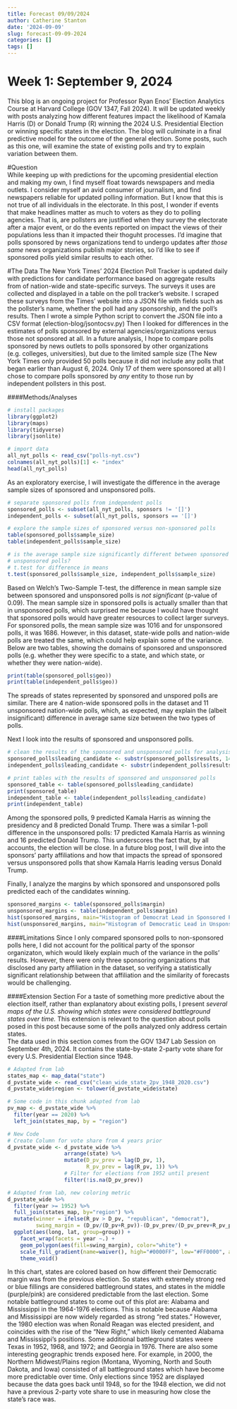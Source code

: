 ```yaml
---
title: Forecast 09/09/2024
author: Catherine Stanton
date: '2024-09-09'
slug: forecast-09-09-2024
categories: []
tags: []
---
```


<h1>Week 1: September 9, 2024</h1>  
This blog is an ongoing project for Professor Ryan Enos' Election Analytics Course at Harvard College (GOV 1347, Fall 2024). It will be updated weekly with posts analyzing how different features impact the likelihood of Kamala Harris (D) or Donald Trump (R) winning the 2024 U.S. Presidential Election or winning specific states in the election. The blog will culminate in a final predictive model for the outcome of the general election. Some posts, such as this one, will examine the state of existing polls and try to explain variation between them.

#Question  
While keeping up with predictions for the upcoming presidential election and making my own, I find myself float towards newspapers and media outlets. I consider myself an avid consumer of journalism, and find newspapers reliable for updated polling information. But I know that this is not true of all individuals in the electorate. In this post, I wonder if events that make headlines matter as much to voters as they do to polling agencies. That is, are pollsters are justified when they survey the electorate after a major event, or do the events reported on impact the views of their populations less than it impacted their thoguht processes. I'd imagine that polls sponsored by news organizations tend to undergo updates after *those same* news organizations publish major stories, so I'd like to see if sponsored polls yield similar results to each other.

#The Data
The New York Times' 2024 Election Poll Tracker is updated daily with predictions for candidate performance based on aggregate results from of nation-wide and state-specific surveys. The surveys it uses are collected and displayed in a table on the poll tracker's website. I scraped these surveys from the Times' website into a JSON file with fields such as the pollster's name, whether the poll had any sponsorship, and the poll's results. Then I wrote a simple Python script to convert the JSON file into a CSV format (election-blog/jsontocsv.py) Then I looked for differences in the estimates of polls sponsored by external agencies/organizations versus those not sponsored at all. In a future analysis, I hope to compare polls sponsored by news outlets to polls sponsored by other organizations (e.g. colleges, universities), but due to the limited sample size (The New York Times only provided 50 polls because it did not include any polls that began earlier than August 6, 2024. Only 17 of them were sponsored at all) I chose to compare polls sponsored by *any* entity to those run by independent pollsters in this post.

####Methods/Analyses

```r
# install packages
library(ggplot2)
library(maps)
library(tidyverse)
library(jsonlite)
```


```r
# import data
all_nyt_polls <- read_csv("polls-nyt.csv")
colnames(all_nyt_polls)[1] <- "index"
head(all_nyt_polls)
```
As an exploratory exercise, I will investigate the difference in the average sample sizes of sponsored and unsponsored polls.

```r
# separate sponsored polls from independent polls
sponsored_polls <- subset(all_nyt_polls, sponsors != '[]')
independent_polls <- subset(all_nyt_polls, sponsors == '[]')

# explore the sample sizes of sponsored versus non-sponsored polls
table(sponsored_polls$sample_size)
table(independent_polls$sample_size)

# is the average sample size significantly different between sponsored and
# unsponsored polls?
# t.test for difference in means
t.test(sponsored_polls$sample_size, independent_polls$sample_size)
```

Based on Welch's Two-Sample T-test, the difference in mean sample size between sponsored and unsponsored polls is *not significant* (p-value of 0.09). The mean sample size in sponsored polls is actually smaller than that in unsponsored polls, which surprised me because I would have thought that sponsored polls would have greater resources to collect larger surveys. For sponsored polls, the mean sample size was 1016 and for unsponsored polls, it was 1686. However, in this dataset, state-wide polls and nation-wide polls are treated the same, which could help explain some of the variance. Below are two tables, showing the domains of sponsored and unsponsored polls (e.g. whether they were specific to a state, and which state, or whether they were nation-wide).

```r
print(table(sponsored_polls$geo))
print(table(independent_polls$geo))
```

The spreads of states represented by sponsored and unspored polls are similar. There are 4 nation-wide sponsored polls in the dataset and 11 unsponsored nation-wide polls, which, as expected, may explain the (albeit insignificant) difference in average same size between the two types of polls.  


Next I look into the results of sponsored and unsponsored polls. 

```r
# clean the results of the sponsored and unsponsored polls for analysis
sponsored_polls$leading_candidate <- substr(sponsored_polls$results, 14, 19)
independent_polls$leading_candidate <- substr(independent_polls$results, 14, 19)

# print tables with the results of sponsored and unsponsored polls
sponsored_table <- table(sponsored_polls$leading_candidate)
print(sponsored_table)
independent_table <- table(independent_polls$leading_candidate)
print(independent_table)

```

Among the sponsored polls, 9 predicted Kamala Harris as winning the presidency and 8 predicted Donald Trump. There was a similar 1-poll difference in the unsponsored polls: 17 predicted Kamala Harris as winning and 16 predicted Donald Trump. This underscores the fact that, by all accounts, the election will be close. In a future blog post, I will dive into the sponsors' party affiliations and how that impacts the spread of sponsored versus unsponsored polls that show Kamala Harris leading versus Donald Trump.

Finally, I analyze the margins by which sponsored and unsponsored polls predicted each of the candidates winning. 

```r
sponsored_margins <- table(sponsored_polls$margin)
unsponsored_margins <- table(independent_polls$margin)
hist(sponsored_margins, main="Histogram of Democrat Lead in Sponsored Polls", xlab="Democratic Margin", ylab="Count")
hist(unsponsored_margins, main="Histogram of Democratic Lead in Unsponsored Polls", xlab="Democratic Margin", ylab="Count")
```



####Limitations
Since I only compared sponsored polls to non-sponsored polls here, I did not account for the political party of the sponsor organizaton, which would likely explain much of the variance in the polls' results. However, there were only three sponsoring organizations that disclosed any party affiliation in the dataset, so verifying a statistically significant relationship between that affiliation and the similarity of forecasts would be challenging.

####Extension Section
For a taste of something more predictive about the election itself, rather than explanatory about existing polls, I present *several maps of the U.S. showing which states were considered battleground states over time.* This extension is relevant to the question about polls posed in this post because some of the polls analyzed only address certain states.  
The data used in this section comes from the GOV 1347 Lab Session on September 4th, 2024. It contains the state-by-state 2-party vote share for every U.S. Presidential Election since 1948. 

```r
# Adapted from lab
states_map <- map_data("state")
d_pvstate_wide <- read_csv("clean_wide_state_2pv_1948_2020.csv")
d_pvstate_wide$region <- tolower(d_pvstate_wide$state)
```

```r
# Some code in this chunk adapted from lab
pv_map <- d_pvstate_wide %>%
  filter(year == 2020) %>%
  left_join(states_map, by = "region")

# New Code
# Create Column for vote share from 4 years prior
d_pvstate_wide <- d_pvstate_wide %>%
                  arrange(state) %>%
                  mutate(D_pv_prev = lag(D_pv, 1),
                         R_pv_prev = lag(R_pv, 1)) %>%
                  # Filter for elections from 1952 until present
                  filter(!is.na(D_pv_prev))

# Adapted from lab, new coloring metric
d_pvstate_wide %>%
  filter(year >= 1952) %>%
  full_join(states_map, by="region") %>%
  mutate(winner = ifelse(R_pv > D_pv, "republican", "democrat"),
         swing_margin = (D_pv/(D_pv+R_pv))-(D_pv_prev/(D_pv_prev+R_pv_prev))) %>%
  ggplot(aes(long, lat, group=group)) +
    facet_wrap(facets = year ~.) + 
    geom_polygon(aes(fill=swing_margin), color="white") +
    scale_fill_gradient(name=waiver(), high="#0000FF", low="#FF0000", aesthetics="fill") +
    theme_void()
```

In this chart, states are colored based on how different their Democratic margin was from the previous election. So states with extremely strong red or blue fillings are considered battleground states, and states in the middle (purple/pink) are considered predictable from the last election. Some notable battleground states to come out of this plot are: Alabama and Mississippi in the 1964-1976 elections. This is notable because Alabama and Mississippi are now widely regarded as strong "red states." However, the 1980 election was when Ronald Reagan was elected president, and coincides with the rise of the "New Right," which likely cemented Alabama and Mississippi's positions. Some additional battleground states weere Texas in 1952, 1968, and 1972; and Georgia in 1976. There are also some interesting geographic trends exposed here. For example, in 2000, the Northern Midwest/Plains region (Montana, Wyoming, North and South Dakota, and Iowa) consisted of all battleground states which have become more predictable over time. Only elections since 1952 are displayed because the data goes back until 1948, so for the 1948 election, we did not have a previous 2-party vote share to use in measuring how close the state's race was.

